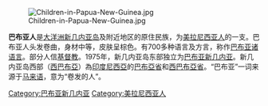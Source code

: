 {{noteTA
|G1 = TO
|1 = zh:巴布亞新畿內亞;zh-hans:巴布亚新几内亚;zh-hk:巴布亞新畿內亞;zh-tw:巴布亞紐幾內亞;zh-mo:巴布亞新畿內亞;
|2 = zh:新畿內亞;zh-hans:新几内亚;zh-hk:新畿內亞;zh-tw:新幾內亞;zh-mo:新畿內亞;
}}

{{Unreferenced |time=2010-02-14T10:08:56+00:00 }}
[[File:Children-in-Papua-New-Guinea.jpg|right]]

'''巴布亚人'''是[[大洋洲|大洋洲]][[新几内亚岛|新几内亚岛]]及附近地区的原住民族，为[[美拉尼西亚人|美拉尼西亚人]]的一支。巴布亚人头发卷曲，身材中等，皮肤呈棕色。有700多种语言及方言，称作[[巴布亚诸语言|巴布亚诸语言]]。部分人信[[基督教|基督教]]。1975年，新几内亚岛东部独立为[[巴布亚新几内亚|巴布亚新几内亚]]。新几内亚岛西部（[[西巴布亞|西巴布亞]]）為[[印度尼西亞|印度尼西亞]]的[[巴布亞省|巴布亞省]]和[[西巴布亞省|西巴布亞省]]。“巴布亚”一词来源于[[马来语|马来语]]，意为“卷发的人”。


{{東帝汶人}}
{{Authority control}}
[[Category:巴布亚新几内亚|Category:巴布亚新几内亚]]
[[Category:美拉尼西亚人|Category:美拉尼西亚人]]